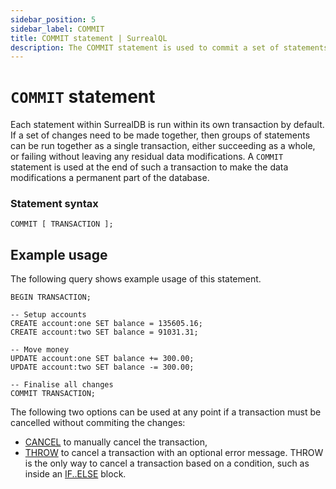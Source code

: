 ```yaml
---
sidebar_position: 5
sidebar_label: COMMIT
title: COMMIT statement | SurrealQL
description: The COMMIT statement is used to commit a set of statements within a transaction, ensuring that all data modifications become a permanent part of the database.
---
```


# `COMMIT` statement

Each statement within SurrealDB is run within its own transaction by default. If a set of changes need to be made together, then groups of statements can be run together as a single transaction, either succeeding as a whole, or failing without leaving any residual data modifications. A `COMMIT` statement is used at the end of such a transaction to make the data modifications a permanent part of the database.

### Statement syntax

```surql title="SurrealQL Syntax"
COMMIT [ TRANSACTION ];
```

## Example usage

The following query shows example usage of this statement.

```surql
BEGIN TRANSACTION;

-- Setup accounts
CREATE account:one SET balance = 135605.16;
CREATE account:two SET balance = 91031.31;

-- Move money
UPDATE account:one SET balance += 300.00;
UPDATE account:two SET balance -= 300.00;

-- Finalise all changes
COMMIT TRANSACTION;
```

The following two options can be used at any point if a transaction must be cancelled without commiting the changes:

* [CANCEL](/docs/surrealql/statements/cancel) to manually cancel the transaction,
* [THROW](/docs/surrealql/statements/throw) to cancel a transaction with an optional error message. THROW is the only way to cancel a transaction based on a condition, such as inside an [IF..ELSE](/docs/surrealql/statements/ifelse) block.